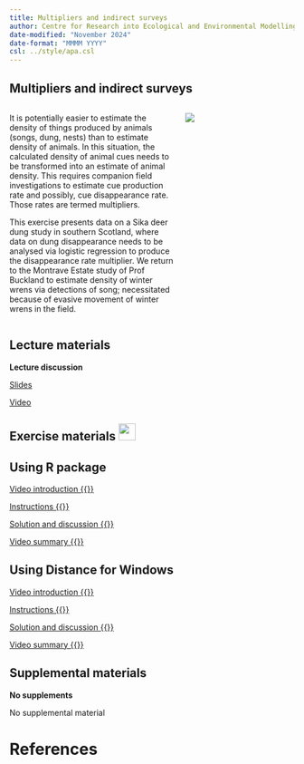 ```yaml
---
title: Multipliers and indirect surveys
author: Centre for Research into Ecological and Environmental Modelling <br> **University of St Andrews**
date-modified: "November 2024"
date-format: "MMMM YYYY"
csl: ../style/apa.csl
---
```


## Multipliers and indirect surveys


::: columns

::: {.column width="60%"}
It is potentially easier to estimate the density of things produced by animals (songs, dung, nests) than to estimate density of animals.  In this situation, the calculated density of animal cues needs to be transformed into an estimate of animal density.  This requires companion field investigations to estimate cue production rate and possibly, cue disappearance rate.  Those rates are termed multipliers.

This exercise presents data on a Sika deer dung study in southern Scotland, where data on dung disappearance needs to be analysed via logistic regression to produce the disappearance rate multiplier. We return to the Montrave Estate study of Prof Buckland to estimate density of winter wrens via detections of song; necessitated because of evasive movement of winter wrens in the field.
:::

::: {.column width="40%"}
![](multipliers-unsplash.jpg)

:::

:::

## Lecture materials
::: slide-deck
**Lecture discussion**

::: slides
[Slides](Mod10-2023-multipliers.pdf)
:::

::: video
[Video](https://youtu.be/lm5-VR-8jX0)
:::
:::

## Exercise materials ![](../style/icons/application-exercise.png){height=30}

::::: {.panel-tabset .nav-pills}


## Using R package

::: video
[Video introduction  {{<fa brands r-project>}} ](https://youtu.be/AyaMj5ZB2xY)
:::

::: instructions
[Instructions  {{<fa brands r-project>}}](R-prac/Pr10-instructions.qmd)
:::

::: instructions
[Solution and discussion  {{<fa brands r-project>}}](R-prac/Prac10_solution.qmd)
:::

::: video
[Video summary  {{<fa brands r-project>}}](https://youtu.be/w9ek18_Dc0c)
:::

## Using Distance for Windows

::: video
[Video introduction  {{<fa brands windows>}}](https://youtu.be/bU-p-xnd2mc)
:::

::: instructions
[Instructions  {{<fa brands windows>}}](DistWin-prac/Pr10-instructions-DistWin.qmd)
:::

::: instructions
[Solution and discussion  {{<fa brands windows>}}](DistWin-prac/Pr10-solution-DistWin.qmd)
:::

::: video
[Video summary  {{<fa brands windows>}}](https://youtu.be/gY5N-283TPo)
:::

:::::


## Supplemental materials
::: homework
**No supplements**

::: instructions
No supplemental material
:::
:::

# References
